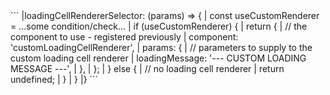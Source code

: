<framework-specific-section frameworks="vue">
```
|loadingCellRendererSelector: (params) => {
|    const useCustomRenderer = ...some condition/check...
|    if (useCustomRenderer) {
|        return {
|            // the component to use - registered previously
|            component: 'customLoadingCellRenderer',
|            params: {
|                // parameters to supply to the custom loading cell renderer
|                loadingMessage: '--- CUSTOM LOADING MESSAGE ---',
|            },
|        };
|        } else {
|            // no loading cell renderer 
|            return undefined;
|        }
|    }
|}
```
</framework-specific-section>